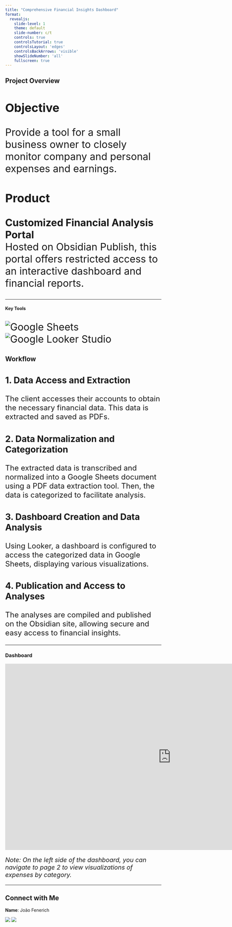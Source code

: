```yaml
---
title: "Comprehensive Financial Insights Dashboard"
format: 
  revealjs:
    slide-level: 1
    theme: default
    slide-number: c/t
    controls: true
    controlsTutorial: true
    controlsLayout: 'edges'
    controlsBackArrows: 'visible'
    showSlideNumber: 'all'
    fullscreen: true
---
```

## Project Overview

<div style="font-size:32px">

### Objective
Provide a tool for a small business owner to closely monitor company and personal expenses and earnings.

### Product
**Customized Financial Analysis Portal**  
Hosted on Obsidian Publish, this portal offers restricted access to an interactive dashboard and financial reports.

</div>

---

#### Key Tools

<div style="font-size:32px">

![Google Sheets](https://img.shields.io/badge/Google%20Sheets-34A853.svg?style=for-the-badge&logo=Google-Sheets&logoColor=white) 
![Google Looker Studio](https://img.shields.io/badge/Looker-4285F4.svg?style=for-the-badge&logo=Looker&logoColor=white)

</div>


## Workflow

<div style="font-size:24px">

### 1. Data Access and Extraction
The client accesses their accounts to obtain the necessary financial data. This data is extracted and saved as PDFs.

### 2. Data Normalization and Categorization
The extracted data is transcribed and normalized into a Google Sheets document using a PDF data extraction tool. Then, the data is categorized to facilitate analysis.

### 3. Dashboard Creation and Data Analysis
Using Looker, a dashboard is configured to access the categorized data in Google Sheets, displaying various visualizations.

### 4. Publication and Access to Analyses
The analyses are compiled and published on the Obsidian site, allowing secure and easy access to financial insights.

</div>

---

### Dashboard

<div style="font-size:32px">

<iframe width="1068" height="600" src="https://lookerstudio.google.com/embed/reporting/9a66cfca-32bd-4208-94a7-2c0dc54d0c53/page/XhZrD" frameborder="0" style="border:0" allowfullscreen sandbox="allow-storage-access-by-user-activation allow-scripts allow-same-origin allow-popups allow-popups-to-escape-sandbox"></iframe>

<div style="font-size:20px; margin-top:10px;">
*Note: On the left side of the dashboard, you can navigate to page 2 to view visualizations of expenses by category.*
</div>
</div>


---

## Connect with Me

<div style="justify-content: center; align-items: center; height: 100%;">

**Name**: João Fenerich

[![](https://img.shields.io/badge/GitHub-100000?style=for-the-badge&logo=github&logoColor=white)](https://github.com/jlfenerich) 
[![](https://img.shields.io/badge/LinkedIn-0077B5?style=for-the-badge&logo=linkedin&logoColor=white)](https://linkedin.com/in/jlafenerich)

</div>

